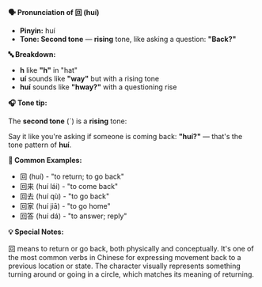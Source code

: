 **🗣️ Pronunciation of 回 (huí)**

- **Pinyin:** huí
- **Tone: Second tone** — **rising** tone, like asking a question: **"Back?"**

**🔤 Breakdown:**

- **h** like **"h"** in "hat"
- **uí** sounds like **"way"** but with a rising tone
- **huí** sounds like **"hway?"** with a questioning rise

**🎧 Tone tip:**

The **second tone** (ˊ) is a **rising** tone:

Say it like you're asking if someone is coming back: **"huí?"** — that's the tone pattern of
**huí**.

**📝 Common Examples:**

- 回 (huí) - "to return; to go back"
- 回来 (huí lái) - "to come back"
- 回去 (huí qù) - "to go back"
- 回家 (huí jiā) - "to go home"
- 回答 (huí dá) - "to answer; reply"

**💡 Special Notes:**

回 means to return or go back, both physically and conceptually. It's one of the most common verbs
in Chinese for expressing movement back to a previous location or state. The character visually
represents something turning around or going in a circle, which matches its meaning of returning.
